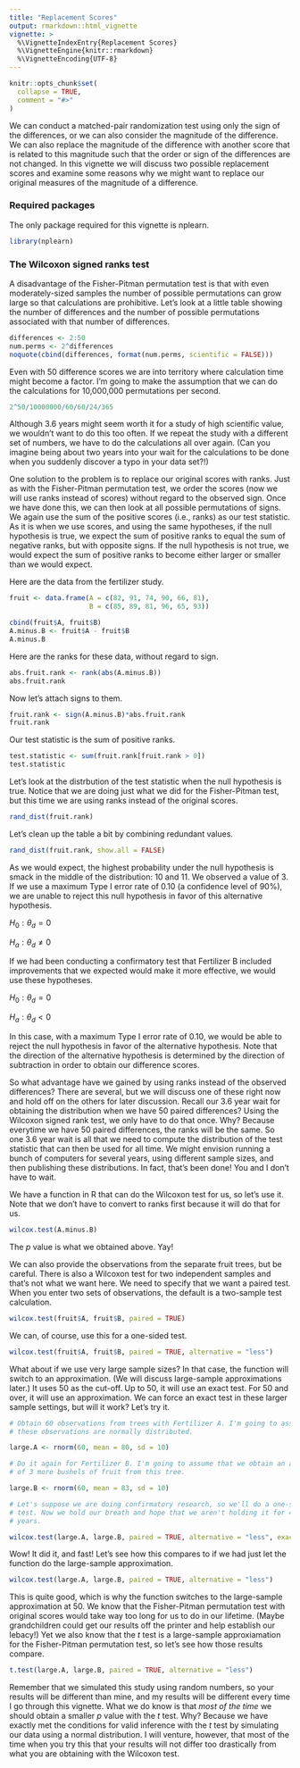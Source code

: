 ```yaml
---
title: "Replacement Scores"
output: rmarkdown::html_vignette
vignette: >
  %\VignetteIndexEntry{Replacement Scores}
  %\VignetteEngine{knitr::rmarkdown}
  %\VignetteEncoding{UTF-8}
---
```


```r
knitr::opts_chunk$set(
  collapse = TRUE,
  comment = "#>"
)
```

We can conduct a matched-pair randomization test using only the sign of the 
differences, or we can also consider the magnitude of the difference. We can 
also replace the magnitude of the difference with another score that is 
related to this magnitude such that the order or sign of the differences are 
not changed. In this vignette we will discuss two possible replacement scores 
and examine some reasons why we might want to replace our original measures of 
the magnitude of a difference.

### Required packages

The only package required for this vignette is nplearn.

```r
library(nplearn)
```

### The Wilcoxon signed ranks test

A disadvantage of the Fisher-Pitman permutation test is that with even 
moderately-sized samples the number of possible permutations can grow large so 
that calculations are prohibitive. Let's look at a little table showing the 
number of differences and the number of possible permutations associated with 
that number of differences.

```r
differences <- 2:50
num.perms <- 2^differences
noquote(cbind(differences, format(num.perms, scientific = FALSE)))
```

Even with 50 difference scores we are into territory where calculation time 
might become a factor. I'm going to make the assumption that we can do the 
calculations for 10,000,000 permutations per second.

```r
2^50/10000000/60/60/24/365
```

Although 3.6 years might seem worth it for a study of high scientific value, we 
wouldn't want to do this too often. If we repeat the study with a different set 
of numbers, we have to do the calculations all over again. (Can you imagine 
being about two years into your wait for the calculations to be done when you 
suddenly discover a typo in your data set?!)

One solution to the problem is to replace our original scores with ranks. Just 
as with the Fisher-Pitman permutation test, we order the scores (now we will 
use ranks instead of scores) without regard to the observed sign. Once we have 
done this, we can then look at all possible permutations of signs. We again use the sum of the positive scores (i.e., ranks) as our test statistic. As it is 
when we use scores, and using the same hypotheses, if the null hypothesis is true, we expect the sum of positive ranks to equal the sum of negative ranks, 
but with opposite signs. If the null hypothesis is not true, we would expect 
the sum of positive ranks to become either larger or smaller than we would 
expect.

Here are the data from the fertilizer study.

```r
fruit <- data.frame(A = c(82, 91, 74, 90, 66, 81),
                    B = c(85, 89, 81, 96, 65, 93))

cbind(fruit$A, fruit$B)
A.minus.B <- fruit$A - fruit$B
A.minus.B
```

Here are the ranks for these data, without regard to sign.

```r
abs.fruit.rank <- rank(abs(A.minus.B))
abs.fruit.rank
```

Now let's attach signs to them.

```r
fruit.rank <- sign(A.minus.B)*abs.fruit.rank
fruit.rank
```

Our test statistic is the sum of positive ranks.

```r
test.statistic <- sum(fruit.rank[fruit.rank > 0])
test.statistic
```

Let's look at the distrbution of the test statistic when the null hypothesis 
is true. Notice that we are doing just what we did for the Fisher-Pitman test, 
but this time we are using ranks instead of the original scores.

```r
rand_dist(fruit.rank)
```

Let's clean up the table a bit by combining redundant values.

```r
rand_dist(fruit.rank, show.all = FALSE)
```

As we would expect, the highest probability under the null hypothesis is smack 
in the middle of the distribution: 10 and 11. We observed a value of 3. If we 
use a maximum Type I error rate of 0.10 (a confidence level of 90%), we are unable to reject this null hypothesis in favor of this alternative hypothesis.

$H_0: \theta_d = 0$

$H_a: \theta_d \ne 0$

If we had been conducting a confirmatory test that Fertilizer B included 
improvements that we expected would make it more effective, we would use these 
hypotheses.

$H_0: \theta_d = 0$

$H_a: \theta_d < 0$

In this case, with a maximum Type I error rate of 0.10, we would be able to 
reject the null hypothesis in favor of the alternative hypothesis. Note that 
the direction of the alternative hypothesis is determined by the direction of 
subtraction in order to obtain our difference scores.

So what advantage have we gained by using ranks instead of the observed differences? There are several, but we will discuss one of these right now and hold off on the others for later discussion. Recall our 3.6 year wait for 
obtaining the distribution when we have 50 paired differences? Using the Wilcoxon signed rank test, we only have to do that once. Why? Because everytime we have 50 paired differences, the ranks will be the same. So one 3.6 year wait is all that we need to compute the distribution of the test statistic that can then be used for all time. We might envision running a bunch of computers for several years, using different sample sizes, and then publishing these distributions. In fact, that's been done! You and I don't have to wait.

We have a function in R that can do the Wilcoxon test for us, so let's use it. Note that we don't have to convert to ranks first because it will do that for us.

```r
wilcox.test(A.minus.B)
```

The *p* value is what we obtained above. Yay!

We can also provide the observations from the separate fruit trees, but be careful. There is also a Wilcoxon test for two independent samples and that's not what we want here. We need to specify that we want a paired test. When you 
enter two sets of observations, the default is a two-sample test calculation.

```r
wilcox.test(fruit$A, fruit$B, paired = TRUE)
```

We can, of course, use this for a one-sided test.

```r
wilcox.test(fruit$A, fruit$B, paired = TRUE, alternative = "less")
```

What about if we use very large sample sizes? In that case, the function will 
switch to an approximation. (We will discuss large-sample approximations 
later.) It uses 50 as the cut-off. Up to 50, it will use an exact test. For 50 and over, it will use an approximation. We can force an exact test in these 
larger sample settings, but will it work? Let's try it.

```r
# Obtain 60 observations from trees with Fertilizer A. I'm going to assume that 
# these observations are normally distributed.

large.A <- rnorm(60, mean = 80, sd = 10)

# Do it again for Fertilizer B. I'm going to assume that we obtain an average 
# of 3 more bushels of fruit from this tree.

large.B <- rnorm(60, mean = 83, sd = 10)

# Let's suppose we are doing confirmatory research, so we'll do a one-sided 
# test. Now we hold our breath and hope that we aren't holding it for 400 
# years.

wilcox.test(large.A, large.B, paired = TRUE, alternative = "less", exact = TRUE)

```

Wow! It did it, and fast! Let's see how this compares to if we had just let the 
function do the large-sample approximation.

```r
wilcox.test(large.A, large.B, paired = TRUE, alternative = "less")
```

This is quite good, which is why the function switches to the large-sample 
approximation at 50. We know that the Fisher-Pitman permutation test with
original scores would take way too long for us to do in our lifetime. (Maybe 
grandchildren could get our results off the printer and help establish our 
lebacy!) Yet we also know that the *t* test is a large-sample approxiamation 
for the Fisher-Pitman permutation test, so let's see how those results compare. 

```r
t.test(large.A, large.B, paired = TRUE, alternative = "less")
```

Remember that we simulated this study using random numbers, so your results 
will be different than mine, and my results will be different every time I go 
through this vignette. What we do know is that *most of the time* we should 
obtain a smaller *p* value with the *t* test. Why? Because we have exactly met the conditions for valid inference with the *t* test by simulating our data 
using a normal distribution. I will venture, however, that most of the time 
when you try this that your results will not differ too drastically from what 
you are obtaining with the Wilcoxon test.
